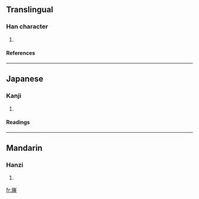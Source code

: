 ==Translingual==
===Han character===
{{Han char|rn=46|rad=山|as=12|sn=15|four=|canj=山弓中一 (UNLM)}}
# {{defn|Han|sort=山12}}
====References====
{{Han ref|kx=0319.160|dkj=08447|dj=0619.260|hdz=10795.170|uh=5D90|ud=23952}}
----
==Japanese==
===Kanji===
{{ja-kanji|grade=|rs=山12}}
# {{defn|Japanese}} 
====Readings====
{{ja-readings|on=[[りゅう]] (ryū)|kun=}}
----
==Mandarin==
===Hanzi===
{{cmn-hanzi|pin=[[lóng]] (long2)|wg=lung<sup>2</sup>}}
# {{defn|Mandarin}}

[[fr:嶐]]